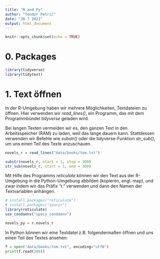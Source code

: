 ```yaml
---
title: "R and Py"
author: "Teodor Petrič"
date: "30 7 2021"
output: html_document
---
```


```r
knitr::opts_chunk$set(echo = TRUE)
```

# 0. Packages

```r
library(tidyverse)
library(tidytext)

```

# 1. Text öffnen

In der R-Umgebung haben wir mehrere Möglichkeiten, Textdateien zu öffnen. Hier verwenden wir *read_lines()*, ein Programm, das mit dem Programmbündel *tidyverse* geladen wird.

Bei langen Texten vermeiden wir es, den ganzen Text in den Arbeitsspeicher (RAM) zu laden, weil das lange dauern kann. Stattdessen verwenden wir Befehle wie *substr()* oder die tidyverse-Funktion *str_sub()*, um uns einen Teil des Texte anzuschauen.

```r
novels_r = read_lines("data/books/tom.txt")

substr(novels_r, start = 1, stop = 300)
str_sub(novels_r, start = 1, end = 300)

```

Mit Hilfe des Programms *reticulate* können wir den Text aus der R-Umgebung in die Python-Umgebung abbilden (kopieren, engl. map), und zwar indem wir das Präfix "r." verwenden und dann den Namen der Textvariablen anhängen.

```r
# install.packages("reticulate")
# install.packages("spacyr")
library(reticulate)
use_condaenv("spacy_condaenv")

```

```python
novels_py = r.novels_r

```

In Python können wir eine Textdatei z.B. folgendermaßen öffnen und uns einen Teil des Textes ansehen:

```python
f = open("data/books/tom.txt", encoding="utf8")
print(f.read(300))

```
